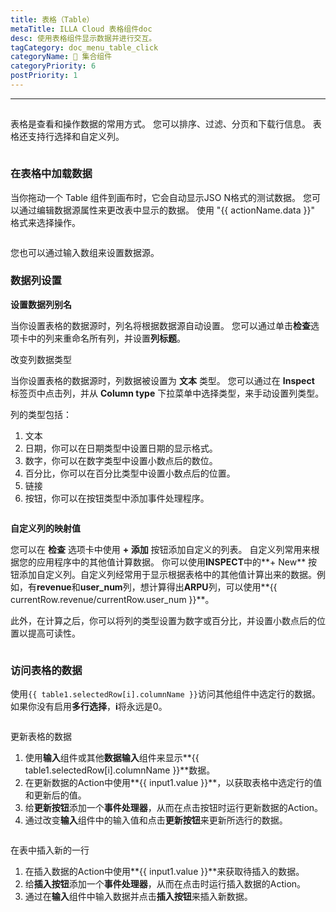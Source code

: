 ```yaml
---
title: 表格（Table）
metaTitle: ILLA Cloud 表格组件doc
desc: 使用表格组件显示数据并进行交互。
tagCategory: doc_menu_table_click
categoryName: 🧬 集合组件
categoryPriority: 6
postPriority: 1
---
```


* * *

## <h2 hidden>表</h2>

表格是查看和操作数据的常用方式。 您可以排序、过滤、分页和下载行信息。 表格还支持行选择和自定义列。

<img
  src='https://cdn.illacloud.com/official-website/img/docs/assemble/table.png'
  alt=""
/>

### 在表格中加载数据

当你拖动一个 Table 组件到画布时，它会自动显示JSO N格式的测试数据。 您可以通过编辑数据源属性来更改表中显示的数据。 使用 "{{ actionName.data }}" 格式来选择操作。

<img
  src='https://cdn.illacloud.com/official-website/img/docs/assemble/table1.png'
  alt=""
/>

您也可以通过输入数组来设置数据源。

### 数据列设置

**设置数据列别名**

当你设置表格的数据源时，列名将根据数据源自动设置。 您可以通过单击**检查**选项卡中的列来重命名所有列，并设置**列标题**。

改变列数据类型

当你设置表格的数据源时，列数据被设置为 **文本** 类型。 您可以通过在 **Inspect** 标签页中点击列，并从 **Column type** 下拉菜单中选择类型，来手动设置列类型。

列的类型包括：

1.  文本
2.  日期，你可以在日期类型中设置日期的显示格式。
3.  数字，你可以在数字类型中设置小数点后的数位。
4.  百分比，你可以在百分比类型中设置小数点后的位置。
5.  链接
6.  按钮，你可以在按钮类型中添加事件处理程序。

<img
  src='https://cdn.illacloud.com/official-website/img/docs/assemble/table2.png'
  alt=""
/>

**自定义列的映射值**

您可以在 **检查** 选项卡中使用 **+ 添加** 按钮添加自定义的列表。 自定义列常用来根据您的应用程序中的其他值计算数据。 你可以使用**INSPECT**中的**+ New** 按钮添加自定义列。自定义列经常用于显示根据表格中的其他值计算出来的数据。例如，有**revenue**和**user_num**列，想计算得出**ARPU**列，可以使用**{{ currentRow.revenue/currentRow.user_num }}**。

此外，在计算之后，你可以将列的类型设置为数字或百分比，并设置小数点后的位置以提高可读性。

<img
  src='https://cdn.illacloud.com/official-website/img/docs/assemble/table3.png'
  alt=""
/>

### 访问表格的数据

使用`{{ table1.selectedRow[i].columnName }}`访问其他组件中选定行的数据。 如果你没有启用**多行选择**，**i**将永远是0。

<img
  src='https://cdn.illacloud.com/official-website/img/docs/assemble/table4.png'
  alt=""
/>

更新表格的数据

1.  使用**输入**组件或其他**数据输入**组件来显示**{{ table1.selectedRow[i].columnName }}**数据。
2.  在更新数据的Action中使用**{{ input1.value }}**，以获取表格中选定行的值和更新后的值。
3.  给**更新按钮**添加一个**事件处理器**，从而在点击按钮时运行更新数据的Action。
4.  通过改变**输入**组件中的输入值和点击**更新按钮**来更新所选行的数据。

<img
  src='https://cdn.illacloud.com/official-website/img/docs/assemble/table5.png'
  alt=""
/>

在表中插入新的一行

1.  在插入数据的Action中使用**{{ input1.value }}**来获取待插入的数据。
2.  给**插入按钮**添加一个**事件处理器**，从而在点击时运行插入数据的Action。
3.  通过在**输入**组件中输入数据并点击**插入按钮**来插入新数据。

<img
  src='https://cdn.illacloud.com/official-website/img/docs/assemble/table6.png'
  alt=""
/>
